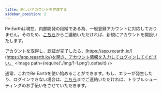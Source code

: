```yaml
---
title: 新しいアカウントを作成する
sidebar_position: 2
---
```


Re:Earthは現在、内部開発の段階である為、一般登録アカウントに対応しておりません。そのため、[こちら](https://docs.google.com/forms/d/e/1FAIpQLSftlA7HKfSsCHND14jERCLh3YzDETj0tU2rPVHM8McQfPHt-g/viewform)からご連絡いただければ、新規にアカウントを開設いたします。

アカウントを取得し、認証が完了したら、[https://app.reearth.io/](https://app.reearth.io/)を開き、アカウント情報を入力してログインしてください。
<Image path={require('./img/1-1.png').default} />

通常、これでRe:Earthを使い始めることができます。もし、エラーが発生したり、ログインできない場合は、[こちら](https://docs.google.com/forms/d/e/1FAIpQLSftlA7HKfSsCHND14jERCLh3YzDETj0tU2rPVHM8McQfPHt-g/formResponse)までご連絡いただければ、トラブルシューティングのお手伝いをさせていただきます。

